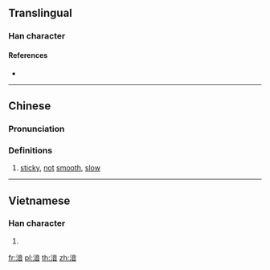 {{character info/new}}
==Translingual==

===Han character===
{{Han char|rn=85|rad=水|as=09|sn=12|four=30161|canj=EYTA|ids=⿰氵音}}

====References====
* {{Han ref|kx=0636.110|dkj=17811|dj=1043.160|hdz=31684.050|uh=6E46|ud=28230|bh=D9E8|bd=55784}}

----

==Chinese==
{{zh-forms}}

===Pronunciation===
{{zh-pron
|m=qì
|c=jap1,nap6
|mc=y
|oc=y
|ma=
|cat=a
}}

===Definitions===
{{zh-hanzi}}

# {{lb|yue|Cantonese}} [[sticky]], [[not]] [[smooth]], [[slow]]

----

==Vietnamese==

===Han character===
{{vi-readings|rs=水09| hanviet = ùm}}

# {{defn|lang=vi|sort=水09}}

[[fr:湆]]
[[pl:湆]]
[[th:湆]]
[[zh:湆]]